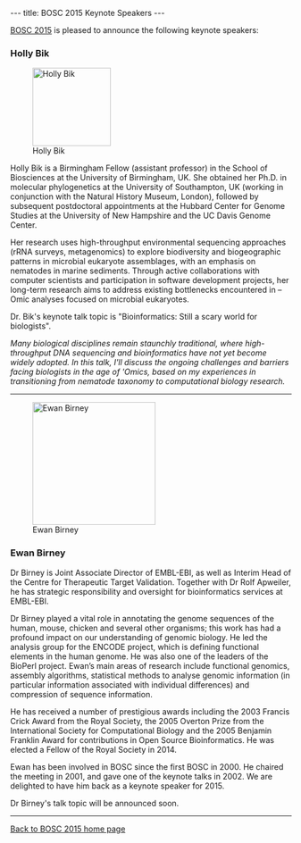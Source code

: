 ---
title: BOSC 2015 Keynote Speakers
---

[[BOSC 2015]] is pleased to announce the following keynote speakers:

=== Holly Bik ===

[[Image:HollyBik.png|140px|left|Holly Bik]]

Holly Bik is a Birmingham Fellow (assistant professor) in the School of Biosciences at the University of Birmingham, UK. She obtained her Ph.D. in molecular phylogenetics at the University of Southampton, UK (working in conjunction with the Natural History Museum, London), followed by subsequent postdoctoral appointments at the Hubbard Center for Genome Studies at the University of New Hampshire and the UC Davis Genome Center.

Her research uses high-throughput environmental sequencing approaches (rRNA surveys, metagenomics) to explore biodiversity and biogeographic patterns in microbial eukaryote assemblages, with an emphasis on nematodes in marine sediments. Through active collaborations with computer scientists and participation in software development projects, her long-term research aims to address existing bottlenecks encountered in –Omic analyses focused on microbial eukaryotes.

Dr. Bik's keynote talk topic is "Bioinformatics: Still a scary world for biologists".

''Many biological disciplines remain staunchly traditional, where high-throughput DNA sequencing and bioinformatics have not yet become widely adopted. In this talk, I'll discuss the ongoing challenges and barriers facing biologists in the age of 'Omics, based on my experiences in transitioning from nematode taxonomy to computational biology research.''

----

[[Image:EwanBirney.png|220px|right|Ewan Birney]]

=== Ewan Birney ===

Dr Birney is Joint Associate Director of EMBL-EBI, as well as Interim Head of the Centre for Therapeutic Target Validation. Together with Dr Rolf Apweiler, he has strategic responsibility and oversight for bioinformatics services at EMBL-EBI.

Dr Birney played a vital role in annotating the genome sequences of the human, mouse, chicken and several other organisms; this work has had a profound impact on our understanding of genomic biology. He led the analysis group for the ENCODE project, which is defining functional elements in the human genome. He was also one of the leaders of the BioPerl project. Ewan’s main areas of research include functional genomics, assembly algorithms, statistical methods to analyse genomic information (in particular information associated with individual differences) and compression of sequence information.

He has received a number of prestigious awards including the 2003 Francis Crick Award from the Royal Society, the 2005 Overton Prize from the International Society for Computational Biology and the 2005 Benjamin Franklin Award for contributions in Open Source Bioinformatics. He was elected a Fellow of the Royal Society in 2014.

Ewan has been involved in BOSC since the first BOSC in 2000. He chaired the meeting in 2001, and gave one of the keynote talks in 2002. We are delighted to have him back as a keynote speaker for 2015.

Dr Birney's talk topic will be announced soon.

----
[[BOSC_2015|Back to BOSC 2015 home page]]